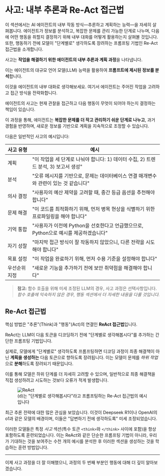 # 사고: 내부 추론과 Re-Act 접근법

<Tip> 
이 섹션에서는 AI 에이전트의 내부 작동 방식—추론하고 계획하는 능력—을 자세히 살펴봅니다. 에이전트가 정보를 분석하고, 복잡한 문제를 관리 가능한 단계로 나누며, 다음에 어떤 행동을 취할지 결정하기 위해 내부 대화를 어떻게 활용하는지 살펴볼 것입니다. 또한, 행동하기 전에 모델이 "단계별로" 생각하도록 장려하는 프롬프팅 기법인 Re-Act 접근법을 소개합니다.
</Tip>

사고는 **작업을 해결하기 위한 에이전트의 내부 추론과 계획 과정**을 나타냅니다.

이는 에이전트의 대규모 언어 모델(LLM) 능력을 활용하여 **프롬프트에 제시된 정보를 분석**합니다.

이것을 에이전트의 내부 대화로 생각해보세요. 여기서 에이전트는 주어진 작업을 고려하고 접근 방식을 전략화합니다.

에이전트의 사고는 현재 관찰을 접근하고 다음 행동이 무엇이 되어야 하는지 결정하는 책임이 있습니다.

이 과정을 통해, 에이전트는 **복잡한 문제를 더 작고 관리하기 쉬운 단계로 나누고**, 과거 경험을 반영하며, 새로운 정보를 기반으로 계획을 지속적으로 조정할 수 있습니다.

다음은 일반적인 사고의 예시입니다:

| 사고 유형 | 예시 |
|----------------|---------|
| 계획 | "이 작업을 세 단계로 나눠야 합니다: 1) 데이터 수집, 2) 트렌드 분석, 3) 보고서 생성" |
| 분석 | "오류 메시지를 기반으로, 문제는 데이터베이스 연결 매개변수와 관련이 있는 것 같습니다" |
| 의사 결정 | "사용자의 예산 제약을 고려할 때, 중간 등급 옵션을 추천해야 합니다" |
| 문제 해결 | "이 코드를 최적화하기 위해, 먼저 병목 현상을 식별하기 위한 프로파일링을 해야 합니다" |
| 기억 통합 | "사용자가 이전에 Python을 선호한다고 언급했으므로, Python으로 예시를 제공하겠습니다" |
| 자기 성찰 | "마지막 접근 방식이 잘 작동하지 않았으니, 다른 전략을 시도해야 합니다" |
| 목표 설정 | "이 작업을 완료하기 위해, 먼저 수용 기준을 설정해야 합니다" |
| 우선순위 지정 | "새로운 기능을 추가하기 전에 보안 취약점을 해결해야 합니다" |

> **참고:** 함수 호출을 위해 미세 조정된 LLM의 경우, 사고 과정은 선택사항입니다.
> *함수 호출에 익숙하지 않은 경우, 행동 섹션에서 더 자세한 내용을 다룰 것입니다.*

## Re-Act 접근법

핵심 방법은 "추론"(Think)과 "행동"(Act)의 연결인 **ReAct 접근법**입니다.

ReAct는 LLM이 다음 토큰을 디코딩하기 전에 "단계별로 생각해봅시다"를 추가하는 간단한 프롬프팅 기법입니다.

실제로, 모델에게 "단계별로" 생각하도록 프롬프팅하면 디코딩 과정이 최종 해결책이 아닌 **계획을 생성하는** 다음 토큰으로 향하도록 장려됩니다. 이는 모델이 문제를 *하위 작업*으로 **분해**하도록 장려되기 때문입니다.

이를 통해 모델은 하위 단계를 더 자세히 고려할 수 있으며, 일반적으로 최종 해결책을 직접 생성하려고 시도하는 것보다 오류가 적게 발생합니다.

<figure>
<img src="https://huggingface.co/datasets/agents-course/course-images/resolve/main/en/unit1/ReAct.png" alt="ReAct"/>
<figcaption>(d)는 "단계별로 생각해봅시다"라고 프롬프팅하는 Re-Act 접근법의 예시입니다
</figcaption>
</figure>

<Tip>
최근 추론 전략에 대한 많은 관심을 보았습니다. 이것이 Deepseek R1이나 OpenAI의 o1과 같은 모델의 배경이며, 이들은 "답변하기 전에 생각하도록" 미세 조정되었습니다.

이러한 모델들은 특정 _사고_ 섹션(특수 토큰 `<think>`와 `</think>` 사이에 포함)을 항상 포함하도록 훈련되었습니다. 이는 ReAct와 같은 단순한 프롬프팅 기법이 아니라, 우리가 기대하는 것을 보여주는 수천 개의 예시를 분석한 후 이러한 섹션을 생성하는 것을 학습하는 훈련 방법입니다.
</Tip>

--- 
이제 사고 과정을 더 잘 이해했으니, 과정의 두 번째 부분인 행동에 대해 더 깊이 알아보겠습니다. 